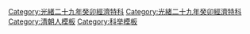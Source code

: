 {{Navbox
|name = 光緒二十九年癸卯經濟特科
|title = 光緒二十九年（1903年）癸卯經濟特科
|titlestyle = background-color:#FFD700;
|image =
|style = width:100%;text-align:center; 
|groupstyle = text-align:center; background-color:#FFD700;
|liststyle = text-align:center;
|state = {{{state<includeonly>|collapsed</includeonly>}}}
|group1 = 第一等<br>共9名
|list1 = [[袁嘉穀]] - [[張一麐]] - [[方履中]] - [[陶炯照]] - [[徐沅|徐　沅]] - [[胡玉縉]] - [[秦錫鎮]] - [[俞陛雲]] - [[袁勵準]]

|group2 = 第二等<br>共18名
|list2 = [[馮善徵]] - [[羅良鑑 (光緒進士)|羅良鑑]] - [[秦樹聲]] - [[魏家驊]] - [[吳鍾善]] - [[錢鑅|錢　鑅]] - [[蕭應椿]] - [[梁煥奎]] - [[蔡寶善]]<br>[[張孝謙]] - [[端緒|端　緒]] - [[麥鴻鈞]] - [[許岳鍾]] - [[張通謨]] - [[楊道霖]] - [[張祖廉]] - [[吳烈 (光緒進士)|吳　烈]] - [[陳曾壽]]
|belowstyle = text-align: center; background-color:#FFD700;
|below=　
}}
[[Category:光緒二十九年癸卯經濟特科]]<noinclude>
[[Category:光緒二十九年癸卯經濟特科]]
[[Category:清朝人模板]]
[[Category:科举模板]]</noinclude>